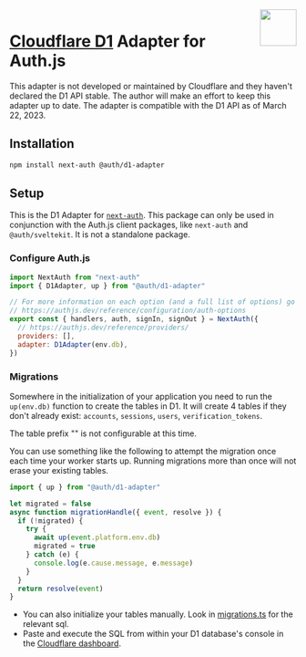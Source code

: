 
<img align="right" src="/img/adapters/d1.svg" width="64" height="64" />

# <a href="https://developers.cloudflare.com/d1/">Cloudflare D1</a> Adapter for Auth.js

<Callout type="warning">
  This adapter is not developed or maintained by Cloudflare and they haven't
  declared the D1 API stable. The author will make an effort to keep this
  adapter up to date. The adapter is compatible with the D1 API as of March 22,
  2023.
</Callout>

## Installation

```bash npm2yarn
npm install next-auth @auth/d1-adapter
```

## Setup

This is the D1 Adapter for [`next-auth`](https://authjs.dev). This package can only be used in
conjunction with the Auth.js client packages, like `next-auth` and `@auth/sveltekit`. It is not a standalone package.

### Configure Auth.js

```js filename="./auth.js"
import NextAuth from "next-auth"
import { D1Adapter, up } from "@auth/d1-adapter"

// For more information on each option (and a full list of options) go to
// https://authjs.dev/reference/configuration/auth-options
export const { handlers, auth, signIn, signOut } = NextAuth({
  // https://authjs.dev/reference/providers/
  providers: [],
  adapter: D1Adapter(env.db),
})
```

### Migrations

Somewhere in the initialization of your application you need to run the `up(env.db)` function to create the tables in D1.
It will create 4 tables if they don't already exist:
`accounts`, `sessions`, `users`, `verification_tokens`.

The table prefix "" is not configurable at this time.

You can use something like the following to attempt the migration once each time your worker starts up. Running migrations more than once will not erase your existing tables.

```javascript
import { up } from "@auth/d1-adapter"

let migrated = false
async function migrationHandle({ event, resolve }) {
  if (!migrated) {
    try {
      await up(event.platform.env.db)
      migrated = true
    } catch (e) {
      console.log(e.cause.message, e.message)
    }
  }
  return resolve(event)
}
```

- You can also initialize your tables manually. Look in [migrations.ts](https://github.com/nextauthjs/next-auth/blob/main/packages/adapter-d1/src/migrations.ts) for the relevant sql.
- Paste and execute the SQL from within your D1 database's console in the [Cloudflare dashboard](https://dash.cloudflare.com/?to=/:account/workers/d1).

